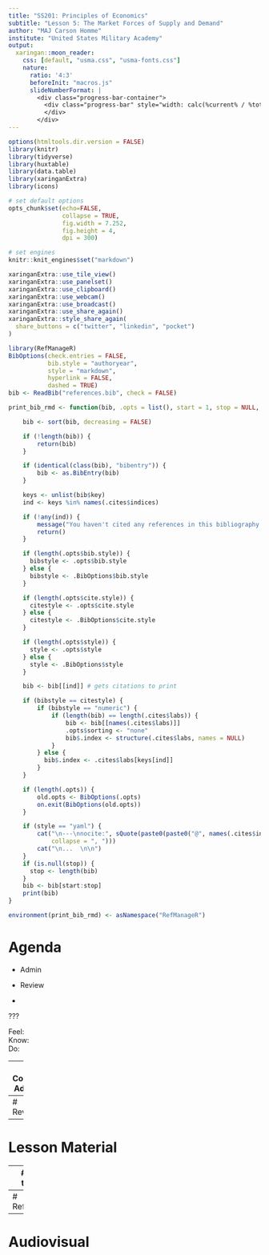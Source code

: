 ```yaml
---
title: "SS201: Principles of Economics"
subtitle: "Lesson 5: The Market Forces of Supply and Demand"
author: "MAJ Carson Homme"
institute: "United States Military Academy"
output:
  xaringan::moon_reader:
    css: [default, "usma.css", "usma-fonts.css"]
    nature:
      ratio: '4:3'
      beforeInit: "macros.js"
      slideNumberFormat: |
        <div class="progress-bar-container">
          <div class="progress-bar" style="width: calc(%current% / %total% * 100%);">
          </div>
        </div>
---
```

```r
options(htmltools.dir.version = FALSE)
library(knitr)
library(tidyverse)
library(huxtable)
library(data.table)
library(xaringanExtra)
library(icons)

# set default options
opts_chunk$set(echo=FALSE,
               collapse = TRUE,
               fig.width = 7.252,
               fig.height = 4,
               dpi = 300)

# set engines
knitr::knit_engines$set("markdown")

xaringanExtra::use_tile_view()
xaringanExtra::use_panelset()
xaringanExtra::use_clipboard()
xaringanExtra::use_webcam()
xaringanExtra::use_broadcast()
xaringanExtra::use_share_again()
xaringanExtra::style_share_again(
  share_buttons = c("twitter", "linkedin", "pocket")
)
```

```r
library(RefManageR)
BibOptions(check.entries = FALSE,
           bib.style = "authoryear",
           style = "markdown",
           hyperlink = FALSE,
           dashed = TRUE)
bib <- ReadBib("references.bib", check = FALSE)

print_bib_rmd <- function(bib, .opts = list(), start = 1, stop = NULL, decreasing = FALSE) {

    bib <- sort(bib, decreasing = FALSE)

    if (!length(bib)) {
        return(bib)
    }

    if (identical(class(bib), "bibentry")) {
        bib <- as.BibEntry(bib)
    }

    keys <- unlist(bib$key)
    ind <- keys %in% names(.cites$indices)

    if (!any(ind)) {
        message("You haven't cited any references in this bibliography yet.")
        return()
    }

    if (length(.opts$bib.style)) {
      bibstyle <- .opts$bib.style
    } else {
      bibstyle <- .BibOptions$bib.style
    }

    if (length(.opts$cite.style)) {
      citestyle <- .opts$cite.style
    } else {
      citestyle <- .BibOptions$cite.style
    }

    if (length(.opts$style)) {
      style <- .opts$style
    } else {
      style <- .BibOptions$style
    }

    bib <- bib[[ind]] # gets citations to print

    if (bibstyle == citestyle) {
        if (bibstyle == "numeric") {
            if (length(bib) == length(.cites$labs)) {
                bib <- bib[[names(.cites$labs)]]
                .opts$sorting <- "none"
                bib$.index <- structure(.cites$labs, names = NULL)
            }
        } else { 
          bib$.index <- .cites$labs[keys[ind]]
        }
    }

    if (length(.opts)) {
        old.opts <- BibOptions(.opts)
        on.exit(BibOptions(old.opts))
    }

    if (style == "yaml") {
        cat("\n---\nnocite:", sQuote(paste0(paste0("@", names(.cites$indices)), 
            collapse = ", ")))
        cat("\n...  \n\n")
    }
    if (is.null(stop)) {
      stop <- length(bib)
    } 
    bib <- bib[start:stop]
    print(bib)
}

environment(print_bib_rmd) <- asNamespace("RefManageR")

```

# Agenda
- Admin

- Review

- 

???

Feel:   
Know:   
Do:     

---
# Course Admin


---
# Review



---
# Lesson Material



---
# Next time...

---
# References
```r
PrintBibliography(bib)
```

---
# Audiovisual


